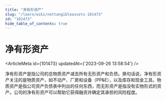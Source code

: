 ```yaml
---
title: "净有形资产"
slug: "/learn/wiki/nettangibleassets-101473"
id: "101473"
hide_table_of_contents: true
---
```



# 净有形资产

<ArticleMeta id={101473} updatedAt={'2023-09-26 13:58:54'} />
<div className='border-solid border-b border-t-0 my-4 border-[var(--ifm-color-gray-300)]' />

净有形资产是指公司的总物质资产减去所有无形资产和负债。换句话说，净有形资产关注的是物质资产，如不动产、厂房和设备（PP&E），以及库存和现金工具。物质资产是指公司资产负债表中列出的任何东西，而无形资产是指没有实物形式的资产。公司的净有形资产可以帮助它获得融资并确定其承担的风险程度。
